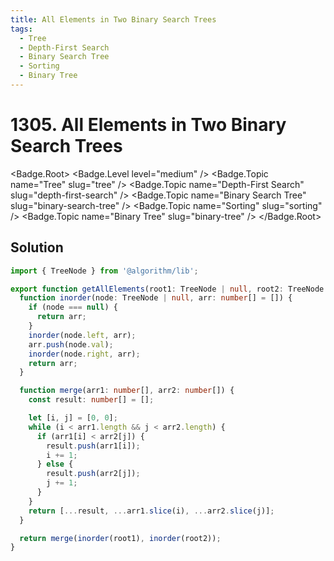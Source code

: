```yaml
---
title: All Elements in Two Binary Search Trees
tags:
  - Tree
  - Depth-First Search
  - Binary Search Tree
  - Sorting
  - Binary Tree
---
```


# 1305. All Elements in Two Binary Search Trees

<Badge.Root>
  <Badge.Level level="medium" />
  <Badge.Topic name="Tree" slug="tree" />
  <Badge.Topic name="Depth-First Search" slug="depth-first-search" />
  <Badge.Topic name="Binary Search Tree" slug="binary-search-tree" />
  <Badge.Topic name="Sorting" slug="sorting" />
  <Badge.Topic name="Binary Tree" slug="binary-tree" />
</Badge.Root>

## Solution

```typescript filename="solution.ts" copy
import { TreeNode } from '@algorithm/lib';

export function getAllElements(root1: TreeNode | null, root2: TreeNode | null): number[] {
  function inorder(node: TreeNode | null, arr: number[] = []) {
    if (node === null) {
      return arr;
    }
    inorder(node.left, arr);
    arr.push(node.val);
    inorder(node.right, arr);
    return arr;
  }

  function merge(arr1: number[], arr2: number[]) {
    const result: number[] = [];

    let [i, j] = [0, 0];
    while (i < arr1.length && j < arr2.length) {
      if (arr1[i] < arr2[j]) {
        result.push(arr1[i]);
        i += 1;
      } else {
        result.push(arr2[j]);
        j += 1;
      }
    }
    return [...result, ...arr1.slice(i), ...arr2.slice(j)];
  }

  return merge(inorder(root1), inorder(root2));
}
```

<ProblemLink
  codingSite="leetcode"
  href="https://leetcode.com/problems/all-elements-in-two-binary-search-trees"
  title="All Elements in Two Binary Search Trees"
/>
